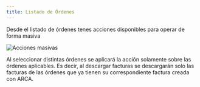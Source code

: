 ```yaml
---
title: Listado de Órdenes
---
```



Desde el listado de órdenes tenes acciones disponibles para operar de forma masiva

<Image src={ordersList} alt="Acciones masivas" />

Al seleccionar distintas órdenes se aplicará la acción solamente sobre las órdenes aplicables. Es decir, al descargar facturas se descargarán solo las facturas de las órdenes que ya tienen su correspondiente factura creada con ARCA.
